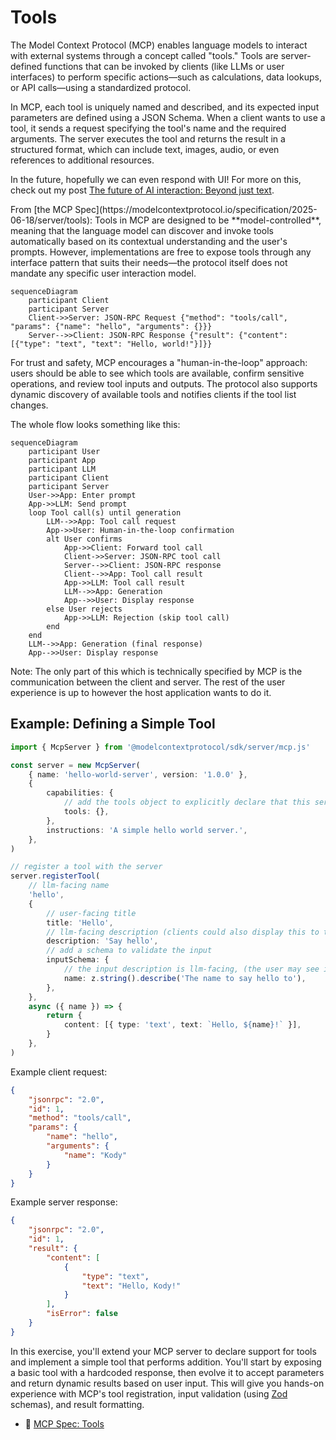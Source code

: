 # Tools

The Model Context Protocol (MCP) enables language models to interact with
external systems through a concept called "tools." Tools are server-defined
functions that can be invoked by clients (like LLMs or user interfaces) to
perform specific actions—such as calculations, data lookups, or API calls—using
a standardized protocol.

In MCP, each tool is uniquely named and described, and its expected input
parameters are defined using a JSON Schema. When a client wants to use a tool,
it sends a request specifying the tool's name and the required arguments. The
server executes the tool and returns the result in a structured format, which
can include text, images, audio, or even references to additional resources.

In the future, hopefully we can even respond with UI! For more on this, check
out my post
[The future of AI interaction: Beyond just text](https://www.epicai.pro/the-future-of-ai-interaction-beyond-just-text-w22ps).

<callout-success>
	From [the MCP
	Spec](https://modelcontextprotocol.io/specification/2025-06-18/server/tools):
	Tools in MCP are designed to be **model-controlled**, meaning that the
	language model can discover and invoke tools automatically based on its
	contextual understanding and the user's prompts. However, implementations are
	free to expose tools through any interface pattern that suits their needs—the
	protocol itself does not mandate any specific user interaction model.
</callout-success>

```mermaid
sequenceDiagram
	participant Client
	participant Server
	Client->>Server: JSON-RPC Request {"method": "tools/call", "params": {"name": "hello", "arguments": {}}}
	Server-->>Client: JSON-RPC Response {"result": {"content": [{"type": "text", "text": "Hello, world!"}]}}
```

For trust and safety, MCP encourages a "human-in-the-loop" approach: users
should be able to see which tools are available, confirm sensitive operations,
and review tool inputs and outputs. The protocol also supports dynamic discovery
of available tools and notifies clients if the tool list changes.

The whole flow looks something like this:

```mermaid
sequenceDiagram
	participant User
	participant App
	participant LLM
	participant Client
	participant Server
	User->>App: Enter prompt
	App->>LLM: Send prompt
	loop Tool call(s) until generation
		LLM-->>App: Tool call request
		App->>User: Human-in-the-loop confirmation
		alt User confirms
			App->>Client: Forward tool call
			Client->>Server: JSON-RPC tool call
			Server-->>Client: JSON-RPC response
			Client-->>App: Tool call result
			App->>LLM: Tool call result
			LLM-->>App: Generation
			App-->>User: Display response
		else User rejects
			App->>LLM: Rejection (skip tool call)
		end
	end
	LLM-->>App: Generation (final response)
	App-->>User: Display response
```

<callout-warning>
	Note: The only part of this which is technically specified by MCP is the
	communication between the client and server. The rest of the user experience
	is up to however the host application wants to do it.
</callout-warning>

## Example: Defining a Simple Tool

```ts lines=7
import { McpServer } from '@modelcontextprotocol/sdk/server/mcp.js'

const server = new McpServer(
	{ name: 'hello-world-server', version: '1.0.0' },
	{
		capabilities: {
			// add the tools object to explicitly declare that this server supports tools
			tools: {},
		},
		instructions: 'A simple hello world server.',
	},
)

// register a tool with the server
server.registerTool(
	// llm-facing name
	'hello',
	{
		// user-facing title
		title: 'Hello',
		// llm-facing description (clients could also display this to the user)
		description: 'Say hello',
		// add a schema to validate the input
		inputSchema: {
			// the input description is llm-facing, (the user may see it as well)
			name: z.string().describe('The name to say hello to'),
		},
	},
	async ({ name }) => {
		return {
			content: [{ type: 'text', text: `Hello, ${name}!` }],
		}
	},
)
```

Example client request:

```json
{
	"jsonrpc": "2.0",
	"id": 1,
	"method": "tools/call",
	"params": {
		"name": "hello",
		"arguments": {
			"name": "Kody"
		}
	}
}
```

Example server response:

```json
{
	"jsonrpc": "2.0",
	"id": 1,
	"result": {
		"content": [
			{
				"type": "text",
				"text": "Hello, Kody!"
			}
		],
		"isError": false
	}
}
```

In this exercise, you'll extend your MCP server to declare support for tools and
implement a simple tool that performs addition. You'll start by exposing a basic
tool with a hardcoded response, then evolve it to accept parameters and return
dynamic results based on user input. This will give you hands-on experience with
MCP's tool registration, input validation (using [Zod](https://zod.dev/)
schemas), and result formatting.

- 📜 [MCP Spec: Tools](https://modelcontextprotocol.io/specification/2025-06-18/server/tools)
